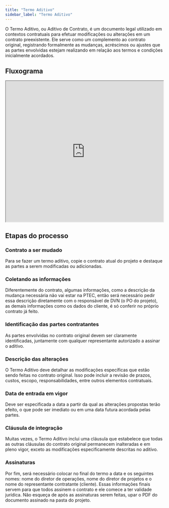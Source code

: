 ```yaml
---
title: "Termo Aditivo"
sidebar_label: "Termo Aditivo"
---
```


O Termo Aditivo, ou Aditivo de Contrato, é um documento legal utilizado em contextos contratuais para efetuar modificações ou alterações em um contrato preexistente. Ele serve como um complemento ao contrato original, registrando formalmente as mudanças, acréscimos ou ajustes que as partes envolvidas estejam realizando em relação aos termos e condições inicialmente acordados.

## Fluxograma

<iframe
  width="100%"
  height="450"
  src="https://whimsical.com/embed/C1SxevqVwJNpBrLnVZkrX@2Ux7TurymNMiHFoZNgXo"
></iframe>

## Etapas do processo

### Contrato a ser mudado

Para se fazer um termo aditivo, copie o contrato atual do projeto e destaque as partes a serem modificadas ou adicionadas.

### Coletando as informações

Diferentemente do contrato, algumas informações, como a descrição da mudança necessária não vai estar na PTEC, então será necessário pedir essa descrição diretamente com o responsável de DVN (o PO do projeto), as demais informações como os dados do cliente, é só conferir no próprio contrato já feito.

### Identificação das partes contratantes

As partes envolvidas no contrato original devem ser claramente identificadas, juntamente com qualquer representante autorizado a assinar o aditivo.

### Descrição das alterações

O Termo Aditivo deve detalhar as modificações específicas que estão sendo feitas no contrato original. Isso pode incluir a revisão de prazos, custos, escopo, responsabilidades, entre outros elementos contratuais.

### Data de entrada em vigor

Deve ser especificada a data a partir da qual as alterações propostas terão efeito, o que pode ser imediato ou em uma data futura acordada pelas partes.

### Cláusula de integração

Muitas vezes, o Termo Aditivo inclui uma cláusula que estabelece que todas as outras cláusulas do contrato original permanecem inalteradas e em pleno vigor, exceto as modificações especificamente descritas no aditivo.

### Assinaturas

Por fim, será necessário colocar no final do termo a data e os seguintes nomes: nome do diretor de operações, nome do diretor de projetos e o nome do representante contratante (cliente). Essas informações finais servem para que todos assinem o contrato e ele comece a ter validade jurídica. Não esqueça de após as assinaturas serem feitas, upar o PDF do documento assinado na pasta do projeto.
